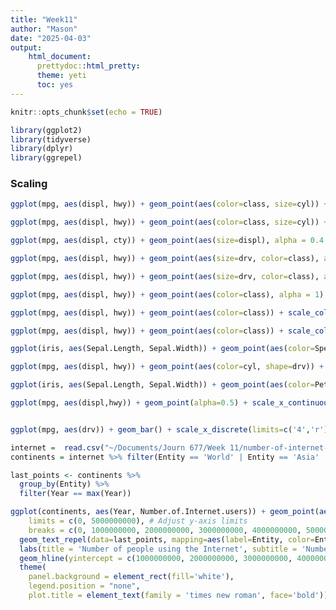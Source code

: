 ```yaml
---
title: "Week11"
author: "Mason"
date: "2025-04-03"
output:
    html_document:
      prettydoc::html_pretty:
      theme: yeti
      toc: yes
---
```


```r
knitr::opts_chunk$set(echo = TRUE)
```

```r
library(ggplot2)
library(tidyverse)
library(dplyr)
library(ggrepel)
```

### Scaling

```r
ggplot(mpg, aes(displ, hwy)) + geom_point(aes(color=class, size=cyl)) + scale_size_continuous(range=c(0.5,3)) #Sets the range for the sizes for continuous variable

ggplot(mpg, aes(displ, hwy)) + geom_point(aes(color=class, size=cyl)) + scale_size_binned(range=c(0.5,3), breaks=c(4,6,8)) #Categorizes the sizes into bins between 4 and 6, and between 6 and 8

ggplot(mpg, aes(displ, cty)) + geom_point(aes(size=displ), alpha = 0.4 ) + scale_size_binned(range=c(0,5), breaks=c(5)) 

ggplot(mpg, aes(displ, hwy)) + geom_point(aes(size=drv, color=class), alpha = 0.8) + scale_size_discrete(range=c(1,3)) #changes the range of sizes for a discrete variable

ggplot(mpg, aes(displ, hwy)) + geom_point(aes(size=drv, color=class), alpha = 0.8) + scale_size_manual(values=c(1,1,3)) #manually set the sizes for each type of the given variable

ggplot(mpg, aes(displ, hwy)) + geom_point(aes(color=class), alpha = 1) + scale_color_brewer(palette = "Set1") #Color brewer allows to change the color scheme. They have both discrete and continuous color sets

ggplot(mpg, aes(displ, hwy)) + geom_point(aes(color=class)) + scale_color_viridis_d(option = 'turbo') #color viridis has other color schemes

ggplot(mpg, aes(displ, hwy)) + geom_point(aes(color=class)) + scale_color_manual(values=c('red', 'black','black','black','black','black','black')) #can set colors manually also

ggplot(iris, aes(Sepal.Length, Sepal.Width)) + geom_point(aes(color=Species, shape=Species)) + scale_color_brewer(palette='Set2')

ggplot(mpg, aes(displ, hwy)) + geom_point(aes(color=cyl, shape=drv)) + scale_color_gradient(low='steelblue', high='limegreen') #allows you to set the high and low ends of the color for continuous variables

ggplot(iris, aes(Sepal.Length, Sepal.Width)) + geom_point(aes(color=Petal.Length)) + scale_color_gradient(low='darkred', high='tan')

ggplot(mpg, aes(displ,hwy)) + geom_point(alpha=0.5) + scale_x_continuous(limit=c(0,10), breaks=c(0,5,10)) + scale_y_continuous(limit=c(0,50), breaks=c(0,25,50)) #Sets the x and y bounds of the graph, breaks defines where the axis numbers are


ggplot(mpg, aes(drv)) + geom_bar() + scale_x_discrete(limits=c('4','r'), labels=c('4-Wheel Drive', 'Reverse-Drive')) #selects the columns being used. You can set the order and remove a column if you want. Labels set the name of the columns
```




```r

internet =  read.csv("~/Documents/Journ 677/Week 11/number-of-internet-users.csv")
continents = internet %>% filter(Entity == 'World' | Entity == 'Asia' | Entity == 'Europe' | Entity == 'Africa' | Entity == 'North America' | Entity == 'South America' | Entity == 'Oceania')

last_points <- continents %>%
  group_by(Entity) %>%
  filter(Year == max(Year))

ggplot(continents, aes(Year, Number.of.Internet.users)) + geom_point(aes(color=Entity)) + geom_line(aes(color=Entity), size=0.5) + scale_x_continuous(limits=c(1960,2030), breaks=c(1960, 1970,1980,1990,2000,2010,2021)) + scale_y_continuous(
    limits = c(0, 5000000000), # Adjust y-axis limits
    breaks = c(0, 1000000000, 2000000000, 3000000000, 4000000000, 5000000000),labels = c('0', '1 Billion', '2 Billion', '3 Billion', '4 Billion', '5 Billion')) + scale_color_manual(values=c('steelblue', 'sienna','forestgreen','gold4','purple4','darkred','blue4')) +
  geom_text_repel(data=last_points, mapping=aes(label=Entity, color=Entity), size=3, nudge_x = 5) + 
  labs(title = 'Number of people using the Internet', subtitle = 'Number of people who use the Internet in the last three months.', y= "", x = '') + 
  geom_hline(yintercept = c(1000000000, 2000000000, 3000000000, 4000000000, 5000000000), color = 'lightgrey', linetype = 'dashed') + 
  theme(
    panel.background = element_rect(fill='white'),
    legend.position = "none",
    plot.title = element_text(family = 'times new roman', face='bold'))
    
```

